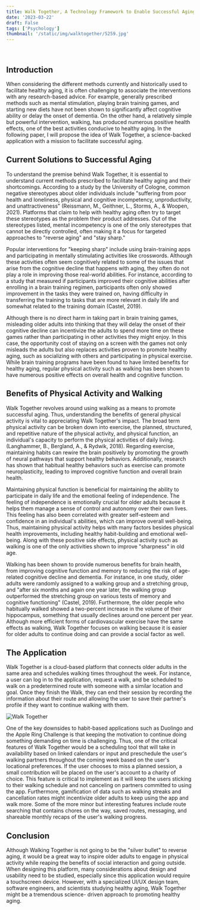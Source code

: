 ```yaml
---
title: Walk Together, A Technology Framework to Enable Successful Aging
date: '2023-03-22'
draft: False
tags: ['Psychology']
thumbnail: '/static/img/walktogether/5259.jpg'
---
```


<br />
<TOCInline toc={props.toc} exclude="Table of Contents" asDisclosure toHeading={5} />

## Introduction

When considering the different methods currently and historically used to facilitate healthy aging, it is often challenging to associate the interventions with any research-based advice. For example, generally prescribed methods such as mental stimulation, playing brain training games, and starting new diets have not been shown to significantly affect cognitive ability or delay the onset of dementia. On the other hand, a relatively simple but powerful intervention, walking, has produced numerous positive health effects, one of the best activities conducive to healthy aging. In the following paper, I will propose the idea of Walk Together, a science-backed application with a mission to facilitate successful aging.

## Current Solutions to Successful Aging

To understand the premise behind Walk Together, it is essential to understand current methods prescribed to facilitate healthy aging and their shortcomings. According to a study by the University of Cologne, common negative stereotypes about older individuals include "suffering from poor health and loneliness, physical and cognitive incompetency, unproductivity, and unattractiveness" (Reissmann, M., Geithner, L., Storms, A., & Woopen, 2021). Platforms that claim to help with healthy aging often try to target these stereotypes as the problem their product addresses. Out of the stereotypes listed, mental incompetency is one of the only stereotypes that cannot be directly controlled, often making it a focus for targeted approaches to "reverse aging" and "stay sharp."

Popular interventions for "keeping sharp" include using brain-training apps and participating in mentally stimulating activities like crosswords. Although these activities often seem cognitively related to some of the issues that arise from the cognitive decline that happens with aging, they often do not play a role in improving those real-world abilities. For instance, according to a study that measured if participants improved their cognitive abilities after enrolling in a brain training regimen, participants often only showed improvement in the tasks they were trained on, having difficulty in transferring the training to tasks that are more relevant in daily life and somewhat related to the training domain (Castel, 2019).

Although there is no direct harm in taking part in brain training games, misleading older adults into thinking that they will delay the onset of their cognitive decline can incentivize the adults to spend more time on these games rather than participating in other activities they might enjoy. In this case, the opportunity cost of staying on a screen with the games not only misleads the adults but also replaces activities proven to promote healthy aging, such as socializing with others and participating in physical exercise. While brain training programs have been found to have limited benefits for healthy aging, regular physical activity such as walking has been shown to have numerous positive effects on overall health and cognitive function.

## Benefits of Physical Activity and Walking

Walk Together revolves around using walking as a means to promote successful aging. Thus, understanding the benefits of general physical activity is vital to appreciating Walk Together's impact. The broad term physical activity can be broken down into exercise, the planned, structured, and repetitive nature of the physical activity, and physical function, an individual's capacity to perform the physical activities of daily living. (Langhammer, B., Bergland, A., & Rydwik, 2018). Regarding exercise, maintaining habits can rewire the brain positively by promoting the growth of neural pathways that support healthy behaviors. Additionally, research has shown that habitual healthy behaviors such as exercise can promote neuroplasticity, leading to improved cognitive function and overall brain health.

Maintaining physical function is beneficial for maintaining the ability to participate in daily life and the emotional feeling of independence. The feeling of independence is emotionally crucial for older adults because it helps them manage a sense of control and autonomy over their own lives. This feeling has also been correlated with greater self-esteem and confidence in an individual's abilities, which can improve overall well-being. Thus, maintaining physical activity helps with many factors besides physical health improvements, including healthy habit-building and emotional well-being. Along with these positive side effects, physical activity such as walking is one of the only activities shown to improve "sharpness" in old age.

Walking has been shown to provide numerous benefits for brain health, from improving cognitive function and memory to reducing the risk of age-related cognitive decline and dementia. For instance, in one study, older adults were randomly assigned to a walking group and a stretching group, and "after six months and again one year later, the walking group outperformed the stretching group on various tests of memory and cognitive functioning" (Castel, 2019). Furthermore, the older people who habitually walked showed a two-percent increase in the volume of their hippocampus, something that usually declines around one percent per year. Although more efficient forms of cardiovascular exercise have the same effects as walking, Walk Together focuses on walking because it is easier for older adults to continue doing and can provide a social factor as well.

## The Application

Walk Together is a cloud-based platform that connects older adults in the same area and schedules walking times throughout the week. For instance, a user can log in to the application, request a walk, and be scheduled to walk on a predetermined route with someone with a similar location and goal. Once they finish the Walk, they can end their session by recording the information about their route and allowing the user to save their partner's profile if they want to continue walking with them.

![Walk Together](/static/img/WalkTogetherMockup.jpeg)

One of the key downsides to habit-based applications such as Duolingo and the Apple Ring Challenge is that keeping the motivation to continue doing something demanding on time is challenging. Thus, one of the critical features of Walk Together would be a scheduling tool that will take in availability based on linked calendars or input and preschedule the user's walking partners throughout the coming week based on the user's locational preferences. If the user chooses to miss a planned session, a small contribution will be placed on the user's account to a charity of choice. This feature is critical to implement as it will keep the users sticking to their walking schedule and not canceling on partners committed to using the app. Furthermore, gamification of data such as walking streaks and cancellation rates might incentivize older adults to keep using the app and walk more. Some of the more minor but interesting features include route searching that contains chores on the way, saved routes, messaging, and shareable monthly recaps of the user's walking progress.

## Conclusion

Although Walking Together is not going to be the "silver bullet" to reverse aging, it would be a great way to inspire older adults to engage in physical activity while reaping the benefits of social interaction and going outside. When designing this platform, many considerations about design and usability need to be studied, especially since this application would require a touchscreen device. However, with a specialized UI/UX design team, software engineers, and scientists studying healthy aging, Walk Together might be a tremendous science- driven approach to promoting healthy aging.
